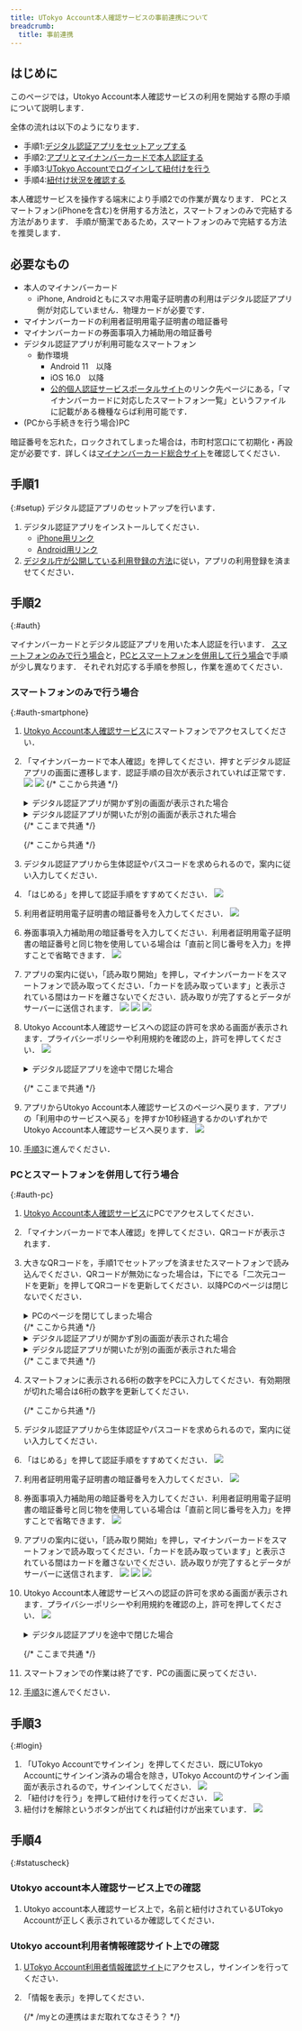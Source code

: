 ```yaml
---
title: UTokyo Account本人確認サービスの事前連携について
breadcrumb:
  title: 事前連携
---
```


## はじめに
このページでは，Utokyo Account本人確認サービスの利用を開始する際の手順について説明します．

全体の流れは以下のようになります．

- 手順1:[デジタル認証アプリをセットアップする](#setup)
- 手順2:[アプリとマイナンバーカードで本人認証する](#auth)
- 手順3:[UTokyo Accountでログインして紐付けを行う](#login)
- 手順4:[紐付け状況を確認する](#statuscheck)

本人確認サービスを操作する端末により手順2での作業が異なります．
PCとスマートフォン(iPhoneを含む)を併用する方法と，スマートフォンのみで完結する方法があります．
手順が簡潔であるため，スマートフォンのみで完結する方法を推奨します．

## 必要なもの

- 本人のマイナンバーカード
    - iPhone, Androidともにスマホ用電子証明書の利用はデジタル認証アプリ側が対応していません．物理カードが必要です．
- マイナンバーカードの利用者証明用電子証明書の暗証番号
- マイナンバーカードの券面事項入力補助用の暗証番号
- デジタル認証アプリが利用可能なスマートフォン
    - 動作環境
        - Android 11　以降
        - iOS 16.0　以降
        - [公的個人認証サービスポータルサイト](https://www.jpki.go.jp/prepare/reader_writer.html)のリンク先ページにある，「マイナンバーカードに対応したスマートフォン一覧」というファイルに記載がある機種ならば利用可能です．
- (PCから手続きを行う場合)PC

        
暗証番号を忘れた，ロックされてしまった場合は，市町村窓口にて初期化・再設定が必要です．詳しくは[マイナンバーカード総合サイト](https://www.kojinbango-card.go.jp/faq_pin3/)を確認してください．


## 手順1
{:#setup}
デジタル認証アプリのセットアップを行います．

1. デジタル認証アプリをインストールしてください．
    - [iPhone用リンク](https://apps.apple.com/jp/app/id6454900894)
    - [Android用リンク](https://play.google.com/store/apps/details?id=jp.go.digital.auth_and_sign)
1. [デジタル庁が公開している利用登録の方法](https://services.digital.go.jp/auth-and-sign/start-guide/)に従い，アプリの利用登録を済ませてください．

## 手順2
{:#auth}

マイナンバーカードとデジタル認証アプリを用いた本人認証を行います．
[スマートフォンのみで行う場合](#auth-smartphone)と，[PCとスマートフォンを併用して行う場合](#auth-pc)で手順が少し異なります．
それぞれ対応する手順を参照し，作業を進めてください．

### スマートフォンのみで行う場合
{:#auth-smartphone}

1. [Utokyo Account本人確認サービス](https://identification.adm.u-tokyo.ac.jp/verify/)にスマートフォンでアクセスしてください．
1. 「マイナンバーカードで本人確認」を押してください．押すとデジタル認証アプリの画面に遷移します．認証手順の目次が表示されていれば正常です．
    ![](service_step1.png)
    ![](auth_app_initial.png)
    {/* ここから共通 */}
    <details>
    <summary>デジタル認証アプリが開かず別の画面が表示された場合</summary>

    ![](promote_install.png)
    アプリがインストールされていない場合はアプリのインストールを促す画面が表示されます．
    ブラウザのの表示倍率の設定によってはPCからのアクセスと判定され，QRコードが表示される画面になることもあります．
    いずれの場合でも，手順1に戻り，デジタル認証アプリのインストールと利用登録を行ってください．
    </details>

    <details>
    <summary>デジタル認証アプリが開いたが別の画面が表示された場合</summary>

    アプリはインストールされているが，利用登録がまだの状態であったため，利用登録手続きが開始された可能性があります．手順1に戻り，アプリの利用登録を行ってください．
    </details>
    {/* ここまで共通 */}

    {/* ここから共通 */}
1.  デジタル認証アプリから生体認証やパスコードを求められるので，案内に従い入力してください．
1. 「はじめる」を押して認証手順をすすめてください．
    ![](auth_app_initial.png)
1. 利用者証明用電子証明書の暗証番号を入力してください．
    ![](auth_app_pass1.png)
1. 券面事項入力補助用の暗証番号を入力してください．利用者証明用電子証明書の暗証番号と同じ物を使用している場合は「直前と同じ番号を入力」を押すことで省略できます．
    ![](auth_app_pass2.png)
1. アプリの案内に従い，「読み取り開始」を押し，マイナンバーカードをスマートフォンで読み取ってください．「カードを読み取っています」と表示されている間はカードを離さないでください．読み取りが完了するとデータがサーバーに送信されます．
    ![](auth_app_read1.png)
    ![](auth_app_read2.png)
    ![](auth_app_read3.png)
1. Utokyo Account本人確認サービスへの認証の許可を求める画面が表示されます．プライバシーポリシーや利用規約を確認の上，許可を押してください．
    ![](auth_app_permittion1.png)

    <details>
    <summary>デジタル認証アプリを途中で閉じた場合</summary>

    ![](auth_app_cancel_popup.png)
    ![](badrequest.png)
    「認証と情報提供を中止しますか」というポップアップが出現し，中止を選択した場合，Utokyo Account本人確認サービス側が対応していないためBad Requestと表示されるページに移動します．Utokyo Account本人確認サービスのページにアクセスし直し，手順2の最初からやり直してください．
    このポップアップのキャンセルを押した場合は続けて手順を進めてください．
    </details>

    {/* ここまで共通 */}
1. アプリからUtokyo Account本人確認サービスのページへ戻ります．アプリの「利用中のサービスへ戻る」を押すか10秒経過するかのいずれかでUtokyo Account本人確認サービスへ戻ります．
    ![](auth_app_end.png)
1. [手順3](#login)に進んでください．

### PCとスマートフォンを併用して行う場合
{:#auth-pc}

1. [Utokyo Account本人確認サービス](https://identification.adm.u-tokyo.ac.jp/verify/)にPCでアクセスしてください．
1. 「マイナンバーカードで本人確認」を押してください．QRコードが表示されます．
1. 大きなQRコードを，手順1でセットアップを済ませたスマートフォンで読み込んでください．QRコードが無効になった場合は，下にでる「二次元コードを更新」を押してQRコードを更新してください．以降PCのページは閉じないでください．
    
    <details>
    <summary>PCのページを閉じてしまった場合</summary>
    手順2の最初からやり直してください．
    </details>
    {/* ここから共通 */}
    <details>
    <summary>デジタル認証アプリが開かず別の画面が表示された場合</summary>

    ![](promote_install.png)
    アプリがインストールされていない場合はアプリのインストールを促す画面が表示されます．
    ブラウザのの表示倍率の設定によってはPCからのアクセスと判定され，QRコードが表示される画面になることもあります．
    いずれの場合でも，手順1に戻り，デジタル認証アプリのインストールと利用登録を行ってください．
    </details>

    <details>
    <summary>デジタル認証アプリが開いたが別の画面が表示された場合</summary>

    アプリはインストールされているが，利用登録がまだの状態であったため，利用登録手続きが開始された可能性があります．手順1に戻り，アプリの利用登録を行ってください．
    </details>
    {/* ここまで共通 */}

1. スマートフォンに表示される6桁の数字をPCに入力してください．有効期限が切れた場合は6桁の数字を更新してください．

    {/* ここから共通 */}
1.  デジタル認証アプリから生体認証やパスコードを求められるので，案内に従い入力してください．
1. 「はじめる」を押して認証手順をすすめてください．
    ![](auth_app_initial.png)
1. 利用者証明用電子証明書の暗証番号を入力してください．
    ![](auth_app_pass1.png)
1. 券面事項入力補助用の暗証番号を入力してください．利用者証明用電子証明書の暗証番号と同じ物を使用している場合は「直前と同じ番号を入力」を押すことで省略できます．
    ![](auth_app_pass2.png)
1. アプリの案内に従い，「読み取り開始」を押し，マイナンバーカードをスマートフォンで読み取ってください．「カードを読み取っています」と表示されている間はカードを離さないでください．読み取りが完了するとデータがサーバーに送信されます．
    ![](auth_app_read1.png)
    ![](auth_app_read2.png)
    ![](auth_app_read3.png)
1. Utokyo Account本人確認サービスへの認証の許可を求める画面が表示されます．プライバシーポリシーや利用規約を確認の上，許可を押してください．
    ![](auth_app_permittion1.png)

    <details>
    <summary>デジタル認証アプリを途中で閉じた場合</summary>

    ![](auth_app_cancel_popup.png)
    ![](badrequest.png)
    「認証と情報提供を中止しますか」というポップアップが出現し，中止を選択した場合，Utokyo Account本人確認サービス側が対応していないためBad Requestと表示されるページに移動します．Utokyo Account本人確認サービスのページにアクセスし直し，手順2の最初からやり直してください．
    このポップアップのキャンセルを押した場合は続けて手順を進めてください．
    </details>

    {/* ここまで共通 */}

1. スマートフォンでの作業は終了です．PCの画面に戻ってください．
1. [手順3](#login)に進んでください．

## 手順3
{:#login}

1. 「UTokyo Accountでサインイン」を押してください．既にUTokyo Accountにサインイン済みの場合を除き，UTokyo Accountのサインイン画面が表示されるので，サインインしてください．
    ![](service_step2.png)
1. 「紐付けを行う」を押して紐付けを行ってください．
    ![](service_step3.png)
1. 紐付けを解除というボタンが出てくれば紐付けが出来ています．
    ![](service_step4.png)

## 手順4
{:#statuscheck}

### Utokyo account本人確認サービス上での確認
1. Utokyo account本人確認サービス上で，名前と紐付けされているUTokyo Accountが正しく表示されているか確認してください．
### Utokyo account利用者情報確認サイト上での確認
1. [UTokyo Account利用者情報確認サイト](https://login.adm.u-tokyo.ac.jp/my/)にアクセスし，サインインを行ってください．
1. 「情報を表示」を押してください．

    {/* /myとの連携はまだ取れてなさそう？ */}

